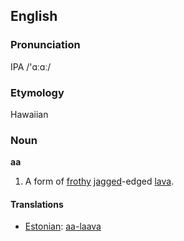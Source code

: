 ==English==
===Pronunciation===
IPA /'ɑːɑː/

===Etymology===
Hawaiian

===Noun===
'''aa'''

#A form of [[frothy]] [[jagged]]-edged [[lava]].

====Translations====
*[[Estonian]]: [[aa-laava]]